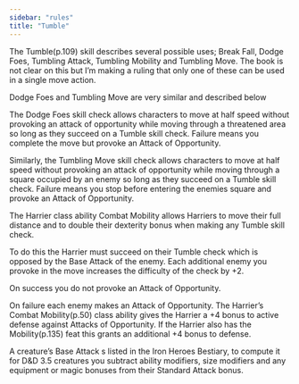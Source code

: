 ```yaml
---
sidebar: "rules"
title: "Tumble"
---
```


The Tumble(p.109) skill describes several possible uses; Break Fall, Dodge Foes, Tumbling Attack, Tumbling Mobility and Tumbling Move. The book is not clear on this but I’m making a ruling that only one of these can be used in a single move action.

Dodge Foes and Tumbling Move are very similar and described below

The Dodge Foes skill check allows characters to move at half speed without provoking an attack of opportunity while moving through a threatened area so long as they succeed on a Tumble skill check. Failure means you complete the move but provoke an Attack of Opportunity.

Similarly, the Tumbling Move skill check allows characters to move at half speed without provoking an attack of opportunity while moving through a square occupied by an enemy so long as they succeed on a Tumble skill check. Failure means you stop before entering the enemies square and provoke an Attack of Opportunity.

The Harrier class ability Combat Mobility allows Harriers to move their full distance and to double their dexterity bonus when making any Tumble skill check.

To do this the Harrier must succeed on their Tumble check which is opposed by the Base Attack of the enemy. Each additional enemy you provoke in the move increases the difficulty of the check by +2.

On success you do not provoke an Attack of Opportunity.

On failure each enemy makes an Attack of Opportunity. The Harrier’s Combat Mobility(p.50) class ability gives the Harrier a +4 bonus to active defense against Attacks of Opportunity. If the Harrier also has the Mobility(p.135) feat this grants an additional +4 bonus to defense.

A creature’s Base Attack s listed in the Iron Heroes Bestiary, to compute it for D&D 3.5 creatures you subtract ability modifiers, size modifiers and any equipment or magic bonuses from their Standard Attack bonus.
